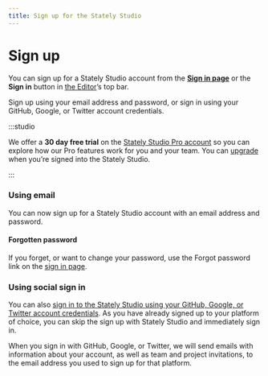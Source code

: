 ```yaml
---
title: Sign up for the Stately Studio
---
```


# Sign up

You can sign up for a Stately Studio account from the [**Sign in page**](https://stately.ai/registry/login) or the **Sign in** button in [the Editor](https://stately.ai/editor)’s top bar.

Sign up using your email address and password, or sign in using your GitHub, Google, or Twitter account credentials. 

:::studio

We offer a **30 day free trial** on the [Stately Studio Pro account](/studio-pro-plan) so you can explore how our Pro features work for you and your team. You can [upgrade](/upgrade) when you’re signed into the Stately Studio.

:::

### Using email

You can now sign up for a Stately Studio account with an email address and password. 

#### Forgotten password

If you forget, or want to change your password, use the Forgot password link on the [sign in page](https://stately.ai/registry/login).

### Using social sign in

You can also [sign in to the Stately Studio using your GitHub, Google, or Twitter account credentials](https://stately.ai/registry/login). As you have already signed up to your platform of choice, you can skip the sign up with Stately Studio and immediately sign in.

When you sign in with GitHub, Google, or Twitter, we will send emails with information about your account, as well as team and project invitations, to the email address you used to sign up for that platform.